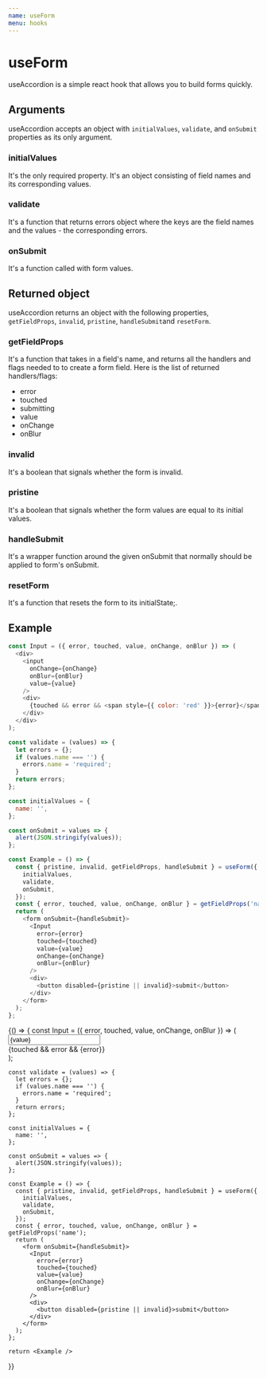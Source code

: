 ```yaml
---
name: useForm
menu: hooks
---
```


# useForm

useAccordion is a simple react hook that allows you to build forms quickly.



## Arguments

useAccordion accepts an object with `initialValues`, `validate`, and `onSubmit` properties as its only argument.

### **initialValues**

It's the only required property. It's an object consisting of field names and its corresponding values.

### **validate**

It's a function that returns errors object where the keys are the field names and the values - the corresponding errors.

### **onSubmit**

It's a function called with form values.



## Returned object

useAccordion returns an object with the following properties, `getFieldProps`, `invalid`, `pristine`, `handleSubmit`and `resetForm`.

### **getFieldProps**

It's a function that takes in a field's name, and returns all the handlers and flags needed to to create a form field.
Here is the list of returned handlers/flags:

- error
- touched
- submitting
- value
- onChange
- onBlur

### **invalid**

It's a boolean that signals whether the form is invalid.

### **pristine**

It's a boolean that signals whether the form values are equal to its initial values.

### **handleSubmit**

It's a wrapper function around the given onSubmit that normally should be applied to form's onSubmit.

### **resetForm**

It's a function that resets the form to its initialState;.



## Example

```js
const Input = ({ error, touched, value, onChange, onBlur }) => (
  <div>
    <input
      onChange={onChange}
      onBlur={onBlur}
      value={value}
    />
    <div>
      {touched && error && <span style={{ color: 'red' }}>{error}</span>}
    </div>
  </div>
);

const validate = (values) => {
  let errors = {};
  if (values.name === '') {
    errors.name = 'required';
  }
  return errors;
};

const initialValues = {
  name: '',
};

const onSubmit = values => {
  alert(JSON.stringify(values));
};

const Example = () => {
  const { pristine, invalid, getFieldProps, handleSubmit } = useForm({
    initialValues,
    validate,
    onSubmit,
  });
  const { error, touched, value, onChange, onBlur } = getFieldProps('name');
  return (
    <form onSubmit={handleSubmit}>
      <Input
        error={error}
        touched={touched}
        value={value}
        onChange={onChange}
        onBlur={onBlur}
      />
      <div>
        <button disabled={pristine || invalid}>submit</button>
      </div>
    </form>
  );
};
```


<Playground>
  {() => {
    const Input = ({ error, touched, value, onChange, onBlur }) => (
      <div>
        <input
          onChange={onChange}
          onBlur={onBlur}
          value={value}
        />
        <div>
          {touched && error && <span style={{ color: 'red' }}>{error}</span>}
        </div>
      </div>
    );

    const validate = (values) => {
      let errors = {};
      if (values.name === '') {
        errors.name = 'required';
      }
      return errors;
    };

    const initialValues = {
      name: '',
    };

    const onSubmit = values => {
      alert(JSON.stringify(values));
    };

    const Example = () => {
      const { pristine, invalid, getFieldProps, handleSubmit } = useForm({
        initialValues,
        validate,
        onSubmit,
      });
      const { error, touched, value, onChange, onBlur } = getFieldProps('name');
      return (
        <form onSubmit={handleSubmit}>
          <Input
            error={error}
            touched={touched}
            value={value}
            onChange={onChange}
            onBlur={onBlur}
          />
          <div>
            <button disabled={pristine || invalid}>submit</button>
          </div>
        </form>
      );
    };

    return <Example />
  }}
</Playground>

